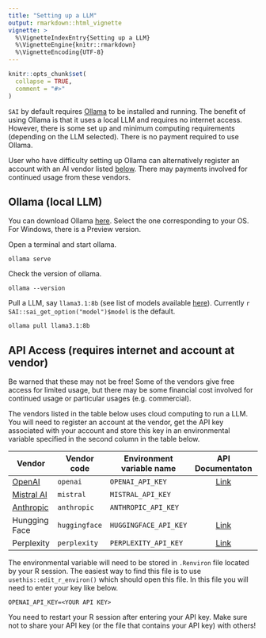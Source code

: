 ```yaml
---
title: "Setting up a LLM"
output: rmarkdown::html_vignette
vignette: >
  %\VignetteIndexEntry{Setting up a LLM}
  %\VignetteEngine{knitr::rmarkdown}
  %\VignetteEncoding{UTF-8}
---
```


```r
knitr::opts_chunk$set(
  collapse = TRUE,
  comment = "#>"
)
```

`SAI` by default requires [Ollama](#ollama) to be installed and running. The benefit of using Ollama is that it uses a local LLM and requires no internet access. However, there is some set up and minimum computing requirements (depending on the LLM selected). There is no payment required to use Ollama.


User who have difficulty setting up Ollama can alternatively register an account with an AI vendor listed [below](#api). There may payments involved for continued usage from these vendors. 


## Ollama (local LLM) {#ollama}


You can download Ollama [here](https://ollama.com/download). Select the one corresponding to your OS. For Windows, there is a Preview version.

Open a terminal and start ollama. 

```
ollama serve
```

Check the version of ollama.

```
ollama --version
```

Pull a LLM, say `llama3.1:8b` (see list of models available [here](https://ollama.com/library)). Currently `r SAI::sai_get_option("model")$model` is the default.

```
ollama pull llama3.1:8b
```


## API Access (requires internet and account at vendor) {#api}


Be warned that these may not be free! Some of the vendors give free access for limited usage, but there may be some financial cost involved for continued usage or particular usages (e.g. commercial). 

The vendors listed in the table below uses cloud computing to run a LLM. You will need to register an account at the vendor, get the API key associated with your account and store this key in an environmental variable specified in the second column in the table below.

Vendor | Vendor code | Environment variable name | API Documentaton | Implemented
---|---|---|:---:| ---|
[OpenAI](https://platform.openai.com/api-keys) | `openai` | `OPENAI_API_KEY` | [Link](https://platform.openai.com/docs/api-reference/introduction) | Yes |
[Mistral AI](https://console.mistral.ai/api-keys/) | `mistral` | `MISTRAL_API_KEY` | | No |
[Anthropic](https://console.anthropic.com/settings/keys) | `anthropic` | `ANTHROPIC_API_KEY` || No |
Hungging Face | `huggingface` | `HUGGINGFACE_API_KEY` | [Link](https://huggingface.co/docs/hub/models-inference) | No |
Perplexity | `perplexity` | `PERPLEXITY_API_KEY` | [Link](https://docs.perplexity.ai/home) | No |


The environmental variable will need to be stored in `.Renviron` file located by your R session. The easiest way to find this file is to use `usethis::edit_r_environ()` which should open this file. In this file you will need to enter your key like below.

```
OPENAI_API_KEY=<YOUR API KEY>
```

You need to restart your R session after entering your API key. Make sure not to share your API key (or the file that contains your API key) with others! 


